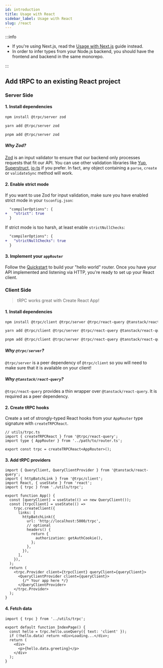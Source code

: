 ```yaml
---
id: introduction
title: Usage with React
sidebar_label: Usage with React
slug: /react
---
```



:::info

- If you're using Next.js, read the [Usage with Next.js](nextjs) guide instead.
- In order to infer types from your Node.js backend, you should have the frontend and backend in the same monorepo.

:::

## Add tRPC to an existing React project

### Server Side

#### 1. Install dependencies

<Tabs>
  <TabItem value="npm" label="npm" default>

```bash
npm install @trpc/server zod
```

  </TabItem>

  <TabItem value="yarn" label="yarn">

```bash
yarn add @trpc/server zod
```

  </TabItem>

  <TabItem value="pnpm" label="pnpm">

```bash
pnpm add @trpc/server zod
```

  </TabItem>
</Tabs>

##### Why Zod?

[Zod](https://github.com/colinhacks/zod) is an input validator to ensure that our backend only processes requests that fit our API. You can use other validation libraries like [Yup](https://github.com/jquense/yup), [Superstruct](https://github.com/ianstormtaylor/superstruct), [io-ts](https://github.com/gcanti/io-ts) if you prefer. In fact, any object containing a `parse`, `create` or `validateSync` method will work.

#### 2. Enable strict mode

If you want to use Zod for input validation, make sure you have enabled strict mode in your `tsconfig.json`:

```diff title="tsconfig.json"
  "compilerOptions": {
+   "strict": true
  }
```

If strict mode is too harsh, at least enable `strictNullChecks`:

```diff title="tsconfig.json"
  "compilerOptions": {
+   "strictNullChecks": true
  }
```

#### 3. Implement your `appRouter`

Follow the [Quickstart](/docs/quickstart#create-a-router-instance) to build your "hello world" router. Once you have your API implemented and listening via HTTP, you're ready to set up your React client.

### Client Side

> tRPC works great with Create React App!

#### 1. Install dependencies

<Tabs>
  <TabItem value="npm" label="npm" default>

```bash
npm install @trpc/client @trpc/server @trpc/react-query @tanstack/react-query
```

  </TabItem>

  <TabItem value="yarn" label="yarn">

```bash
yarn add @trpc/client @trpc/server @trpc/react-query @tanstack/react-query
```

  </TabItem>

  <TabItem value="pnpm" label="pnpm">

```bash
pnpm add @trpc/client @trpc/server @trpc/react-query @tanstack/react-query
```

  </TabItem>
</Tabs>

##### Why `@trpc/server`?

`@trpc/server` is a peer dependency of `@trpc/client` so you will need to make sure that it is available on your client!

##### Why `@tanstack/react-query`?

`@trpc/react-query` provides a thin wrapper over `@tanstack/react-query`. It is required as a peer dependency.

#### 2. Create tRPC hooks

Create a set of strongly-typed React hooks from your `AppRouter` type signature with `createTRPCReact`.

```tsx title='utils/trpc.ts'
// utils/trpc.ts
import { createTRPCReact } from '@trpc/react-query';
import type { AppRouter } from '../path/to/router.ts';

export const trpc = createTRPCReact<AppRouter>();
```

#### 3. Add tRPC providers

```tsx title='App.tsx'
import { QueryClient, QueryClientProvider } from '@tanstack/react-query';
import { httpBatchLink } from '@trpc/client';
import React, { useState } from 'react';
import { trpc } from './utils/trpc';

export function App() {
  const [queryClient] = useState(() => new QueryClient());
  const [trpcClient] = useState(() =>
    trpc.createClient({
      links: [
        httpBatchLink({
          url: 'http://localhost:5000/trpc',
          // optional
          headers() {
            return {
              authorization: getAuthCookie(),
            };
          },
        }),
      ],
    }),
  );
  return (
    <trpc.Provider client={trpcClient} queryClient={queryClient}>
      <QueryClientProvider client={queryClient}>
        {/* Your app here */}
      </QueryClientProvider>
    </trpc.Provider>
  );
}
```

#### 4. Fetch data

```tsx title='pages/IndexPage.tsx'
import { trpc } from '../utils/trpc';

export default function IndexPage() {
  const hello = trpc.hello.useQuery({ text: 'client' });
  if (!hello.data) return <div>Loading...</div>;
  return (
    <div>
      <p>{hello.data.greeting}</p>
    </div>
  );
}
```
